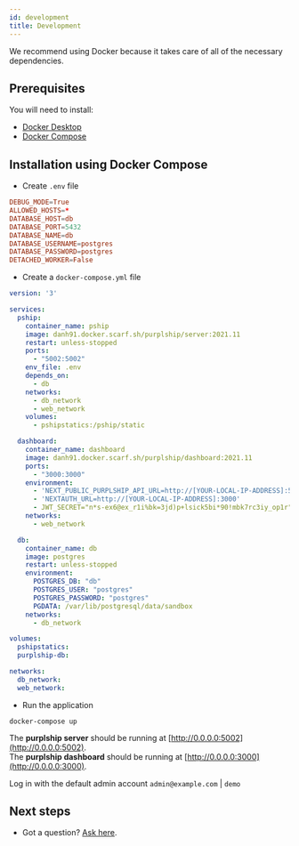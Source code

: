 ```yaml
---
id: development
title: Development
---
```


We recommend using Docker because it takes care of all of the necessary dependencies.


## Prerequisites

You will need to install:

- [Docker Desktop](https://www.docker.com/products/docker-desktop)
- [Docker Compose](https://docs.docker.com/compose/install/)


## Installation using Docker Compose

- Create `.env` file

```conf
DEBUG_MODE=True
ALLOWED_HOSTS=*
DATABASE_HOST=db
DATABASE_PORT=5432
DATABASE_NAME=db
DATABASE_USERNAME=postgres
DATABASE_PASSWORD=postgres
DETACHED_WORKER=False
```

- Create a `docker-compose.yml` file

```yaml
version: '3'

services:
  pship:
    container_name: pship
    image: danh91.docker.scarf.sh/purplship/server:2021.11
    restart: unless-stopped
    ports:
      - "5002:5002"
    env_file: .env
    depends_on:
      - db
    networks:
      - db_network
      - web_network
    volumes:
      - pshipstatics:/pship/static

  dashboard:
    container_name: dashboard
    image: danh91.docker.scarf.sh/purplship/dashboard:2021.11
    ports:
      - "3000:3000"
    environment:
      - 'NEXT_PUBLIC_PURPLSHIP_API_URL=http://[YOUR-LOCAL-IP-ADDRESS]:5002'
      - 'NEXTAUTH_URL=http://[YOUR-LOCAL-IP-ADDRESS]:3000'
      - JWT_SECRET="n*s-ex6@ex_r1i%bk=3jd)p+lsick5bi*90!mbk7rc3iy_op1r"
    networks:
      - web_network

  db:
    container_name: db
    image: postgres
    restart: unless-stopped
    environment:
      POSTGRES_DB: "db"
      POSTGRES_USER: "postgres"
      POSTGRES_PASSWORD: "postgres"
      PGDATA: /var/lib/postgresql/data/sandbox
    networks:
      - db_network

volumes:
  pshipstatics:
  purplship-db:

networks:
  db_network:
  web_network:
```

- Run the application

```terminal
docker-compose up
```

The **purplship server** should be running at [http://0.0.0.0:5002](http://0.0.0.0:5002). <br/>
The **purplship dashboard** should be running at [http://0.0.0.0:3000](http://0.0.0.0:3000).

Log in with the default admin account `admin@example.com` | `demo`


## Next steps

- Got a question? [Ask here](https://github.com/purplship/purplship/discussions).
